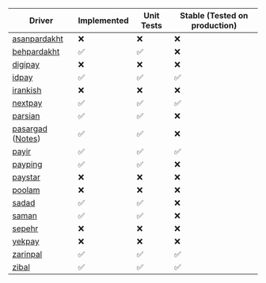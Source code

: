 
| <Translate id="driver">Driver</Translate>                                        | <Translate id="implemented">Implemented</Translate> | <Translate id="unit-tests">Unit Tests</Translate> | <Translate id="stable">Stable (Tested on production)</Translate> |
| -------------------------------------------------------------------------------- | --------------------------------------------------- | ------------------------------------------------- | ---------------------------------------------------------------- |
| [asanpardakht](https://asanpardakht.ir/)                                         | ❌                                                  | ❌                                                | ❌                                                               |
| [behpardakht](http://www.behpardakht.com/)                                       | ✅                                                  | ✅                                                | ❌                                                               |
| [digipay](https://www.mydigipay.com/)                                            | ❌                                                  | ❌                                                | ❌                                                               |
| [idpay](https://idpay.ir/s/140178)                                               | ✅                                                  | ✅                                                | ✅                                                               |
| [irankish](http://irankish.com/)                                                 | ❌                                                  | ❌                                                | ❌                                                               |
| [nextpay](https://nextpay.ir/)                                                   | ✅                                                  | ✅                                                | ✅                                                               |
| [parsian](https://www.pec.ir/)                                                   | ✅                                                  | ✅                                                | ❌                                                               |
| [pasargad](https://bpi.ir/) ([Notes](https://github.com/alitnk/monopay/pull/20)) | ✅                                                  | ✅                                                | ❌                                                               |
| [payir](https://pay.ir)                                                          | ✅                                                  | ✅                                                | ✅                                                               |
| [payping](https://payping.ir)                                                    | ✅                                                  | ✅                                                | ❌                                                               |
| [paystar](http://paystar.ir/)                                                    | ❌                                                  | ❌                                                | ❌                                                               |
| [poolam](https://poolam.ir/)                                                     | ❌                                                  | ❌                                                | ❌                                                               |
| [sadad](https://sadadpsp.ir/)                                                    | ✅                                                  | ✅                                                | ❌                                                               |
| [saman](https://www.sep.ir)                                                      | ✅                                                  | ✅                                                | ❌                                                               |
| [sepehr](https://www.sepehrpay.com/)                                             | ❌                                                  | ❌                                                | ❌                                                               |
| [yekpay](https://yekpay.com/)                                                    | ❌                                                  | ❌                                                | ❌                                                               |
| [zarinpal](https://next.zarinpal.com/auth/register?ref_id=22MEjLK)               | ✅                                                  | ✅                                                | ✅                                                               |
| [zibal](https://zibal.ir)                                                        | ✅                                                  | ✅                                                | ✅                                                               |
